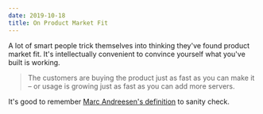```yaml
---
date: 2019-10-18
title: On Product Market Fit
---
```


A lot of smart people trick themselves into thinking they've found product market fit. It's intellectually convenient to convince yourself what you've built is working.

<Blockquote
    source="Marc Andreessen"
    cite="https://pmarchive.com/guide_to_startups_part4.html"
>
    The customers are buying the product just as fast as you can make it – or
    usage is growing just as fast as you can add more servers.
</Blockquote>

It's good to remember [Marc Andreesen's definition](https://pmarchive.com/guide_to_startups_part4.html) to sanity check.
